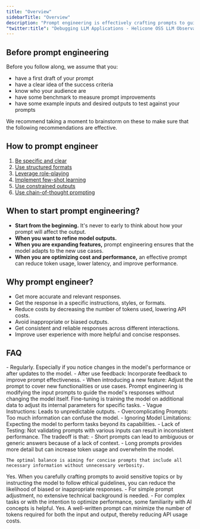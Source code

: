 ```yaml
---
title: "Overview"
sidebarTitle: "Overview"
description: "Prompt engineering is effectively crafting prompts to guide Large Language Models (LLMs) like GPT-4 to produce desired outputs. It involves strategically designing input prompts to elicit accurate, relevant, and useful responses from the model."
"twitter:title": "Debugging LLM Applications - Helicone OSS LLM Observability"
---
```




## Before prompt engineering

Before you follow along, we assume that you: 
- have a first draft of your prompt
- have a clear idea of the success criteria
- know who your audience are
- have some benchmark to measure prompt improvements
- have some example inputs and desired outputs to test against your prompts

We recommend taking a moment to brainstorm on these to make sure that the following recommendations are effective. 


## How to prompt engineer 
1. [Be specific and clear](/use-cases/prompt-engineering/be-specific-and-clear)
2. [Use structured formats](/use-cases/prompt-engineering/use-structured-formats)
3. [Leverage role-playing](/use-cases/prompt-engineering/leverage-role-playing)
4. [Implement few-shot learning](/use-cases/prompt-engineering/implement-few-shot-learning)
5. [Use constrained outputs](/use-cases/prompt-engineering/use-constrained-outputs)
6. [Use chain-of-thought prompting](/use-cases/prompt-engineering/use-chain-of-thought-prompting)


## When to start prompt engineering? 

- **Start from the beginning.** It's never to early to think about how your prompt will affect the output.
- **When you want to refine model outputs.**
- **When you are expanding features,** prompt engineering ensures that the model adapts to the new use cases.
- **When you are optimizing cost and performance,** an effective prompt can reduce token usage, lower latency, and improve performance.

## Why prompt engineer? 
- Get more accurate and relevant responses.
- Get the response in a specific instructions, styles, or formats.
- Reduce costs by decreasing the number of tokens used, lowering API costs.
- Avoid inappropriate or biased outputs.
- Get consistent and reliable responses across different interactions.
- Improve user experience with more helpful and concise responses.

## FAQ 

<AccordionGroup>

  <Accordion title="How often should I update my prompts?">
    - Regularly. Especially if you notice changes in the model's performance or after updates to the model. 
    - After use feedback: Incorporate feedback to improve prompt effectiveness.
    - When introducing a new feature: Adjust the prompt to cover new functionalities or use cases.
  </Accordion> 

  <Accordion title="What's the difference between prompt engineering vs. finetuning?">
    Prompt engineering is modifying the input prompts to guide the model's responses without changing the model itself. Fine-tuning is training the model on additional data to adjust its internal parameters for specific tasks.
  </Accordion> 

  <Accordion title="What are some common mistakes with prompt engineering?">
  - Vague Instructions: Leads to unpredictable outputs.
  - Overcomplicating Prompts: Too much information can confuse the model.
  - Ignoring Model Limitations: Expecting the model to perform tasks beyond its capabilities.
  - Lack of Testing: Not validating prompts with various inputs can result in inconsistent performance.  
  </Accordion> 

  <Accordion title="How does prompt length affect model responses?">
    The tradeoff is that: 
    - Short prompts can lead to ambiguous or generic answers because of a lack of context.
    - Long prompts provides more detail but can increase token usage and overwhelm the model.

    The optimal balance is aiming for concise prompts that include all necessary information without unnecessary verbosity.
  </Accordion>

  <Accordion title="Can prompt engineering remove biases?">
    Yes. When you carefully crafting prompts to avoid sensitive topics or by instructing the model to follow ethical guidelines, you can reduce the likelihood of biased or inappropriate responses.
  </Accordion>


  <Accordion title="Do I need to be technical to prompt engineer?">
    - For simple prompt adjustment, no extensive technical background is needed.
    - For complex tasks or with the intention to optimize performance, some familiarity with AI concepts is helpful. 
  </Accordion> 

  <Accordion title="Can you cut cost with prompt engineering?">
    Yes. A well-written prompt can minimize the number of tokens required for both the input and output, thereby reducing API usage costs.
  </Accordion> 

</AccordionGroup>

<QuestionsSection />
